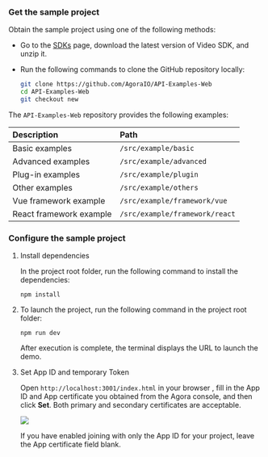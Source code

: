 <PlatformWrapper platform="web">

### Get the sample project

Obtain the sample project using one of the following methods:

- Go to the [SDKs](/sdks) page, download the latest version of Video SDK, and unzip it.

- Run the following commands to clone the GitHub repository locally:

    ```bash
    git clone https://github.com/AgoraIO/API-Examples-Web
    cd API-Examples-Web
    git checkout new
    ```

The `API-Examples-Web` repository provides the following examples:

| Description             | Path                  |
|:------------------------|:----------------------|
| Basic examples          | `/src/example/basic`        |
| Advanced examples       | `/src/example/advanced`     |
| Plug-in examples        | `/src/example/plugin`       |
| Other examples          | `/src/example/others`       |
| Vue framework example   | `/src/example/framework/vue` |
| React framework example | `/src/example/framework/react` |

### Configure the sample project

1. Install dependencies

    In the project root folder, run the following command to install the dependencies:

    ```shell
    npm install
    ```

1. To launch the project, run the following command in the project root folder:

    ```shell
    npm run dev
    ```

    After execution is complete, the terminal displays the URL to launch the demo.

3. Set App ID and temporary Token

    Open `http://localhost:3001/index.html` in your browser , fill in the App ID and App certificate you obtained from the Agora console, and then click **Set**. Both primary and secondary certificates are acceptable.

    ![](https://agora-doc.s3.us-east-1.amazonaws.com/images/video-sdk/run-compile-web-step-1.png)

    <Admonition type="info" title="Information">
    If you have enabled joining with only the App ID for your project, leave the App certificate field blank.
    </Admonition>

</PlatformWrapper>
